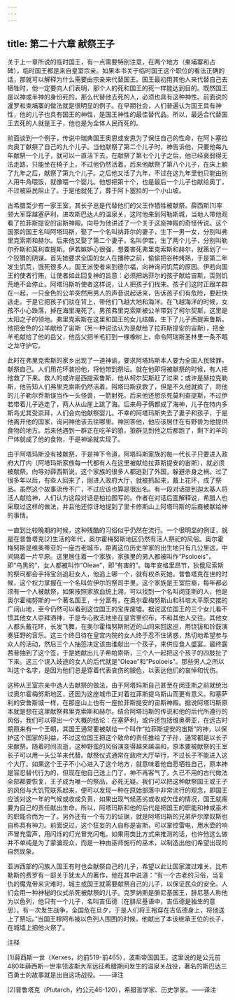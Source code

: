 ```yaml
---
---
---
```

title: 第二十六章 献祭王子
---




关于上一章所说的临时国王，有一点需要特别注意，在两个地方（柬埔寨和占碑），临时国王都是来自皇室宗亲。如果本书关于临时国王这个职位的看法正确的话，那就可以解释为什么需要由宗亲来代替国王。国王最初用其他人来代替自己去牺牲时，他一定要向人们表明，那个人的死和国王的死一样能达到目的。既然国王是以神或半神的身份死的，那么代替他去死的人，必须也具有这种神性。前面说的暹罗和柬埔寨的做法就是很明显的例子。在早期社会，人们普遍认为国王具有神性，他的儿子也具有国王的神性，是国王神性的最佳替代品。所以，最适合代替国王去死的人就是王子，他也是为全体人民而死的。

前面谈到一个例子，传说中瑞典国王奥恩或安恩为了保住自己的性命，在阿卜塞拉向奥丁献祭了自己的九个儿子。当他献祭了第二个儿子时，神告诉他，只要他每九年献祭一个儿子，就可以一直活下去。在献祭了第七个儿子之后，他已经衰弱得无法走路，只能坐在椅子上，不过他仍然活着。后来他献祭了第八个儿子，在床上躺了九年之后，献祭了第九个儿子。之后他又活了九年，不过在这九年里他只能由别人用牛角喂饭，就像喂一个婴儿。他想把第十个，也是最后一个儿子也献给奥丁，不过被臣民阻止了。于是他就死了，葬于阿卜塞拉的一个小山坡。

古希腊至少有一家王室，其长子总是代替他们的父王作牺牲被献祭。薛西斯[1]率领大军穿越塞萨利，进攻斯巴达人的温泉关，这时他来到阿勒斯城，当地人带他观看了拉菲斯提安的宙斯神殿。向导为他讲述了一个关于这座神殿的奇怪传说。这个国家的国王名叫阿塔玛斯，娶了一个名叫纳菲尔的妻子，生下一男一女，分别叫弗里克索斯和赫尔。后来他又娶了第二个妻子，名叫伊若，生了两个儿子，分别叫勒尔乔斯和莫利查提斯。伊若嫉妒心很强，想要害死弗里克索斯和赫尔，就策划了一个狡猾的阴谋。首先她要求全国的女人在播种之前，偷偷把谷种烤熟，于是第二年发生饥荒，饿死很多人。国王派使者来到德尔福，向神询问饥荒的原因。伊若向国王的使者行贿，让使者如此回复神的旨意：必须把纳菲尔的孩子献给宙斯，否则饥荒绝不会停止。阿塔玛斯听使者这样说，让人把孩子们找来。孩子们这时正跟羊群在一起，一只金色的公羊突然用男人的声音说起话来，告诉孩子们有危险，要赶快逃走。于是它把孩子们驮在背上，带他们飞越大地和海洋。在飞越海洋的时候，女孩不小心跌落，掉在海里淹死了。男孩弗里克索斯被公羊带到了柯尔契斯，这里是太阳之子的领地。弗里克索斯在这里和国王的女儿结婚，生下了儿子西提索鲁斯。他把金色的公羊献给了宙斯（另一种说法认为是献给了拉菲斯提安的宙斯），把金羊毛献给了他的岳父，他岳父把羊毛钉到一棵橡树上，命令阿瑞斯圣林里一条不眠之龙守护它。

此时在弗里克索斯的家乡出现了一道神谕，要求阿塔玛斯本人要为全国人民赎罪，献祭自己。人们用花环装扮他，将他带到祭坛。就在他即将被献祭的时候，有人把他救了下来。救人的或许是西提索鲁斯，他从柯尔契斯赶了过来；或许是赫拉克勒斯，他告知人们弗里克索斯仍然活着。阿塔玛斯获救了，但是不久他就疯了，将他的儿子勒尔乔斯误当作一头怪兽，一箭射死。后来他还想杀死莫利查提斯，不过伊若带着儿子逃走了，两人从山崖上跳了海。后来母子俩都成了海神，儿子在特内多斯岛尤其受崇拜，人们会向他献祭婴儿。不幸的阿塔玛斯失去了妻子和孩子，于是他离开他的国家，询问神他该去往哪里。神回答他，他应该居住在有野兽为他提供食物的地方。后来他遇到一群正在吃羊的狼，狼群见到他之后都跑了，剩下的羊的尸体就成了他的食物，于是神谕就实现了。

由于阿塔玛斯没有被献祭，于是神下令道，阿塔玛斯家族的每一代长子只要进入政府大厅内（阿塔玛斯家族每一代都有人在这里被献给拉菲斯提安的宙斯），就必须被献祭。向导对薛西斯说，这个家族的很多人都逃到了外国，躲避杀身之祸。过了很多年以后，有些人回来了，刚进入政府大厅，就被抓起来，戴上花环，成了祭品。虽然这个故事流传不广，不过应该也算是很出名。有一段对话提到迦太基人将活人献给神，人们认为这段对话是柏拉图写的。作者在对话后面解释说，希腊人也采取过这样的做法，并且他还惊讶地提到了里卡修斯山上阿塔玛斯的后裔被献给神的事情。

一直到比较晚期的时候，这种残酷的习俗似乎仍然在流行。一个很明显的例证，就是在普鲁塔克[2]生活的年代，奥尔霍梅努斯地区仍然有活人祭祀的风俗。奥尔霍梅努斯是维奥蒂亚的一座古老城市，距离这位历史学家的出生地只有几公里远，中间隔着一片平原。这里居住着一个家族，家族里的男人都被叫作“Psoloeis”，即“乌黑的”，女人都被叫作“Oleae”，即“有害的”。每年安格里昂节，狄俄尼索斯的祭司都会手持宝剑追赶女人，他追上哪一个，就有权杀死她。普鲁塔克在世的时候，这个权力掌握在一个名叫佐伊尔的祭司手里。这个家族是王室后裔，每年都必须有一个人被献祭，如果按照家族血统上溯，可以找到一个名叫闵亚斯的人，他是奥尔霍梅努斯的一个著名国王，十分富有，在奥尔霍梅努斯山和科培大平原交接的广阔山地，至今仍然可以看到这位国王的宝库废墟。据说这位国王的三个女儿看不惯其他女人崇拜酒神，于是专心致志地坐在皇宫里织布，不和其他人交往。其他女人都头戴花环，长发飞舞，在奥尔霍梅努斯附近的山间来回逡巡，用铙钹和铃鼓演奏狂野的音乐。这三个终日待在皇宫内院的女人终于忍不住诱惑，热切地希望参与众人的活动，然后三个人抽签决定该由谁献出一个孩子，来供应食人盛宴。最终露茜普抽到了这个签，于是她献出儿子希帕索斯，三个人一起把这个孩子的四肢扯了下来。这三个误入歧途的女人的后代就是“Oleae”和“Psoloeis”。那些男人之所以叫这个名字，是因为他们总是穿着代表哀伤的服色，以表达他们的哀悼和忧伤。

这种从王室宗亲中选人去献祭的做法，由于阿塔玛斯自己甚至在闵亚斯之前就统治过奥尔霍梅努斯地区，还因为这座城市正对着拉菲斯提乌斯山而更有意义。和塞萨利的安鲁斯城一样，在那座山上也有一座拉菲斯提安的宙斯神殿。据说阿塔玛斯原本就是想在这里献祭弗里克索斯和赫尔。结合阿塔玛斯的传说和他的后代所遵行的风俗，我们可以得出一个大概的结论：在塞萨利，或许还包括维奥蒂亚，在远古时期原来有一个王朝，其国王通常要被献给一个叫作“拉菲斯提安的宙斯”的神，以保护这个国家的利益，不过这位国王把这个致命的责任推给了子孙，通常都是以长子来献祭。随着时间流逝，这种野蛮的风俗演变得越来越温和，原本要被献祭的王室长子可以用一头公羊来代替。献祭仪式通常在政府大厅举行，不过长子不能进入这个大厅。如果这个王子不小心进入了这个地方，就意味着他自愿牺牲自己，原本神是容忍替代行为的，但现在他自己送上门了，神不再客气了，久已不用的古代做法全部都要恢复，王子成为唯一的祭品，必死无疑。我们可以把这种献祭国王或王子的风俗与大饥荒联系起来，便可以发现一种在原始部落中非常流行的观念，即国王应该对这一年的气候或收成负责，如果出现气候恶劣或收成欠佳的情况，国王就需要为自己的责任献出生命。所以，阿塔玛斯和他的后代是把国王的职能和神或巫术的职能合而为一了。另外还有一个有力的证据，就是阿塔玛斯的兄弟萨尔摩奴斯也自称具有神力。前面说过，这个狂妄的人自称是宙斯，可以掌控雷电，用水壶的响声冒充雷声，用闪烁的灯光冒充闪电。如果用类比方式来推测的话，也许他这么做并不单纯是为了蒙骗观众，而是一种由巫师施行的巫术，以制造出他们希望出现的自然现象。

亚洲西部的闪族人国王有时也会献祭自己的儿子，希望以此让国家渡过难关。比布勒斯的费罗有一部关于犹太人的著作，他在其中说道：“有一个古老的习俗，当复仇的魔鬼带来灾难时，城主或国王就需要献祭自己的儿子，以保证民众的安全。人们会用一种神秘的仪式杀死被献祭的儿子。克罗纳斯是腓尼基国王，腓尼基人称他为以色列，他只有一个儿子，名叫吉伍德（在腓尼基语中，吉伍德是独生的意思）。有一次发生战争，全国危在旦夕，于是人们将王袍穿在吉伍德身上，将他送上了祭坛。”当国王穆阿布被以色列人围困的时候，他献出了本该继承王位的长子，在城墙上把他火祭了。

注释

[1]薛西斯一世（Xerxes，约前519-前465），波斯帝国国王。这里说的是公元前480年薛西斯一世率领波斯大军远征希腊期间发生的温泉关战役，著名的斯巴达三百勇士的故事就是出自这场战役。——译注

[2]普鲁塔克（Plutarch，约公元46-120），希腊哲学家、历史学家。——译注